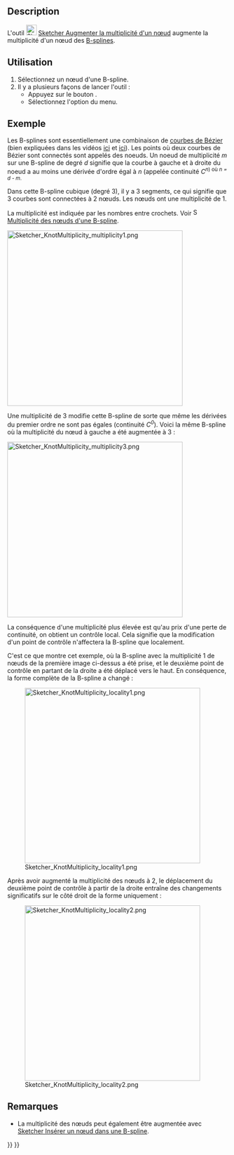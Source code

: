 <languages/>

{{Docnav/fr
|[[Sketcher_BSplineDecreaseDegree/fr|Diminuer degré de B-spline]]
|[[Sketcher_BSplineDecreaseKnotMultiplicity/fr|Diminuer la multiplicité d'un nœud]]
|[[Sketcher_Workbench/fr|Atelier Sketcher]]
|IconL=Sketcher_BSplineDecreaseDegree.svg
|IconR=Sketcher_BSplineDecreaseKnotMultiplicity.svg
|IconC=Workbench_Sketcher.svg
}}

{{GuiCommand/fr
|Name=Sketcher BSplineIncreaseKnotMultiplicity
|Name/fr=Sketcher Augmenter la multiplicité d'un nœud
|MenuLocation=Esquisse → Outils d'esquisse des B-splines → Augmenter la multiplicité de noeuds
|Workbenches=[[Sketcher_Workbench/fr|Sketcher]]
|Version=0.17
|SeeAlso=[[Sketcher_BSplineDecreaseKnotMultiplicity/fr|Sketcher Diminuer la multiplicité d'un nœud]]
}}

==Description==

L'outil [[Image:Sketcher_BSplineIncreaseKnotMultiplicity.svg|24px]] [[Sketcher_BSplineIncreaseKnotMultiplicity/fr|Sketcher Augmenter la multiplicité d'un nœud]] augmente la multiplicité d'un nœud des [[B-Splines|B-splines]].

<span id="Usage"></span>
==Utilisation==

# Sélectionnez un nœud d'une B-spline.
# Il y a plusieurs façons de lancer l'outil :
#* Appuyez sur le bouton {{Button|[[File:Sketcher_BSplineIncreaseKnotMultiplicity.svg|16px]] [[Sketcher_BSplineIncreaseKnotMultiplicity/fr|Augmenter la multiplicité du nœud]]}}.
#* Sélectionnez l'option {{MenuCommand|Esquisse → Outils d'esquisse des B-splines → [[Image:Sketcher_BSplineIncreaseKnotMultiplicity.svg|16px]] Augmenter la multiplicité du nœud}} du menu.

<span id="Example"></span>
==Exemple==

Les B-splines sont essentiellement une combinaison de [[B-Splines/fr#Courbes_de_B.C3.A9zier|courbes de Bézier]] (bien expliquées dans les vidéos [https://www.youtube.com/watch?v=bE1MrrqBAl8 ici] et [https://www.youtube.com/watch?v=xXJylM2S72s ici]). Les points où deux courbes de Bézier sont connectés sont appelés des noeuds. Un noeud de multiplicité ''m'' sur une B-spline de degré ''d'' signifie que la courbe à gauche et à droite du noeud a au moins une dérivée d'ordre égal à ''n'' (appelée continuité ''C''<sup>''n'') où ''n = d - m''.

Dans cette B-spline cubique (degré 3), il y a 3 segments, ce qui signifie que 3 courbes sont connectées à 2 nœuds. Les nœuds ont une multiplicité de 1.

La multiplicité est indiquée par les nombres entre crochets. Voir [[File:Sketcher_BSplineKnotMultiplicity.svg|16px]] [[Sketcher_BSplineKnotMultiplicity/fr|Multiplicité des nœuds d'une B-spline]].

[[File:Sketcher_KnotMultiplicity_multiplicity1.png|400px]]
{{Caption|B-spline où deux nœuds ont une multiplicité de 1.}}

Une multiplicité de 3 modifie cette B-spline de sorte que même les dérivées du premier ordre ne sont pas égales (continuité ''C<sup>0</sup>''). Voici la même B-spline où la multiplicité du nœud à gauche a été augmentée à 3 :

[[File:Sketcher_KnotMultiplicity_multiplicity3.png|400px]]
{{Caption|Même B-spline d'en haut avec une multiplicité de nœuds 3. Un point de contrôle a été déplacé pour montrer que le nœud a une continuité 'C<sup>0</sup>''.}}

La conséquence d'une multiplicité plus élevée est qu'au prix d'une perte de continuité, on obtient un contrôle local. Cela signifie que la modification d'un point de contrôle n'affectera la B-spline que localement.

C'est ce que montre cet exemple, où la B-spline avec la multiplicité 1 de nœuds de la première image ci-dessus a été prise, et le deuxième point de contrôle en partant de la droite a été déplacé vers le haut. En conséquence, la forme complète de la B-spline a changé :

[[File:Sketcher_KnotMultiplicity_locality1.png|400px]]

Après avoir augmenté la multiplicité des nœuds à 2, le déplacement du deuxième point de contrôle à partir de la droite entraîne des changements significatifs sur le côté droit de la forme uniquement :

[[File:Sketcher_KnotMultiplicity_locality2.png|400px]]

<span id="Notes"></span>
==Remarques==

* La multiplicité des nœuds peut également être augmentée avec [[Sketcher_BSplineInsertKnot/fr|Sketcher Insérer un nœud dans une B-spline]].


{{Docnav/fr
|[[Sketcher_BSplineDecreaseDegree/fr|Diminuer degré de B-spline]]
|[[Sketcher_BSplineDecreaseKnotMultiplicity/fr|Diminuer la multiplicité d'un nœud]]
|[[Sketcher_Workbench/fr|Atelier Sketcher]]
|IconL=Sketcher_BSplineDecreaseDegree.svg
|IconR=Sketcher_BSplineDecreaseKnotMultiplicity.svg
|IconC=Workbench_Sketcher.svg
}}

{{Sketcher_Tools_navi{{#translation:}}}}
{{Userdocnavi{{#translation:}}}}